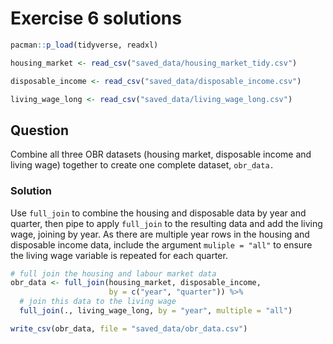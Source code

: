 # Exercise 6 solutions

```r
pacman::p_load(tidyverse, readxl)

housing_market <- read_csv("saved_data/housing_market_tidy.csv") 

disposable_income <- read_csv("saved_data/disposable_income.csv") 

living_wage_long <- read_csv("saved_data/living_wage_long.csv")
```

## Question
Combine all three OBR datasets (housing market, disposable income and living wage) together to create one complete dataset, `obr_data.`

### Solution {.unnumbered}
Use `full_join` to combine the housing and disposable data by year and quarter, then pipe to apply `full_join` to the resulting data and add the living wage, joining by year. As there are multiple year rows in the housing and disposable income data, include the argument `muliple = "all"` to ensure the living wage variable is repeated for each quarter.

```r
# full join the housing and labour market data
obr_data <- full_join(housing_market, disposable_income, 
                      by = c("year", "quarter")) %>% 
  # join this data to the living wage
  full_join(., living_wage_long, by = "year", multiple = "all")
```

```r
write_csv(obr_data, file = "saved_data/obr_data.csv")
```



